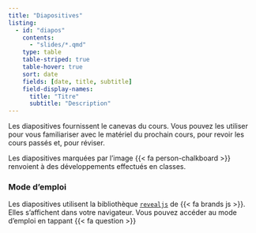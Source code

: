 ```yaml
---
title: "Diapositives"
listing:
  - id: "diapos"
    contents: 
      - "slides/*.qmd"
    type: table  
    table-striped: true
    table-hover: true
    sort: date
    fields: [date, title, subtitle] 
    field-display-names: 
      title: "Titre"
      subtitle: "Description"
---
```


Les diapositives fournissent le canevas du cours. Vous pouvez les utiliser pour vous familiariser avec le matériel du prochain cours, pour revoir les cours passés et, pour réviser.

Les diapositives marquées par l'image {{< fa person-chalkboard >}} renvoient à des développements effectués en classes.




::: {#diapos}
:::


::: {.callout-note}
### Mode d'emploi

Les diapositives utilisent la bibliothèque [`revealjs`](https://revealjs.com) de {{< fa brands js >}}. Elles s'affichent dans votre navigateur. 
Vous pouvez accéder au mode d'emploi en tappant {{< fa question >}}

:::